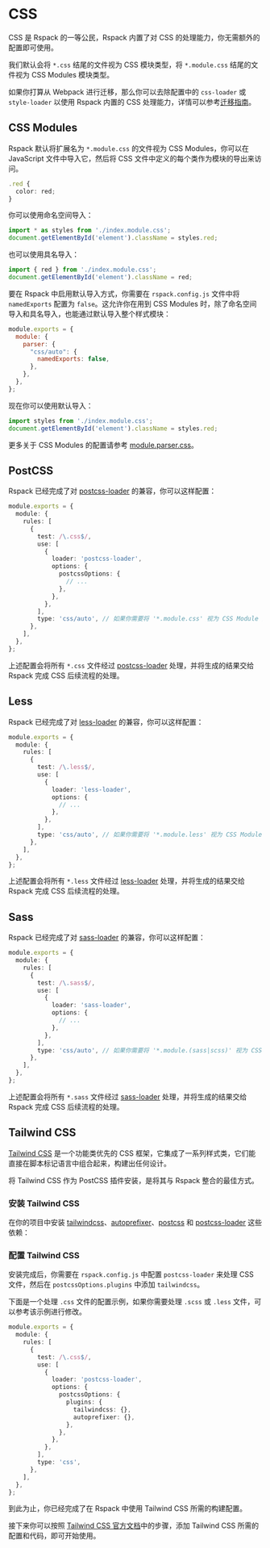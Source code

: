 
# CSS

CSS 是 Rspack 的一等公民，Rspack 内置了对 CSS 的处理能力，你无需额外的配置即可使用。

我们默认会将 `*.css` 结尾的文件视为 CSS 模块类型，将 `*.module.css` 结尾的文件视为 CSS Modules 模块类型。

如果你打算从 Webpack 进行迁移，那么你可以去除配置中的 `css-loader` 或 `style-loader` 以使用 Rspack 内置的 CSS 处理能力，详情可以参考[迁移指南](/guide/migration/webpack#去除-css-loader-和-style-loader-和-mini-css-extract-plugin)。

## CSS Modules

Rspack 默认将扩展名为 `*.module.css` 的文件视为 CSS Modules，你可以在 JavaScript 文件中导入它，然后将 CSS 文件中定义的每个类作为模块的导出来访问。

```ts title="index.module.css"
.red {
  color: red;
}
```

你可以使用命名空间导入：

```ts title="index.js"
import * as styles from './index.module.css';
document.getElementById('element').className = styles.red;
```

也可以使用具名导入：

```ts
import { red } from './index.module.css';
document.getElementById('element').className = red;
```

要在 Rspack 中启用默认导入方式，你需要在 `rspack.config.js` 文件中将 `namedExports` 配置为 `false`。这允许你在用到 CSS Modules 时，除了命名空间导入和具名导入，也能通过默认导入整个样式模块：

```js title=rspack.config.js
module.exports = {
  module: {
    parser: {
      "css/auto": {
        namedExports: false,
      },
    },
  },
};
```

现在你可以使用默认导入：

```js
import styles from './index.module.css';
document.getElementById('element').className = styles.red;
```

更多关于 CSS Modules 的配置请参考 [module.parser.css](/config/module#moduleparsercss)。

## PostCSS

Rspack 已经完成了对 [postcss-loader](https://github.com/webpack-contrib/postcss-loader) 的兼容，你可以这样配置：

```ts title="rspack.config.js"
module.exports = {
  module: {
    rules: [
      {
        test: /\.css$/,
        use: [
          {
            loader: 'postcss-loader',
            options: {
              postcssOptions: {
                // ...
              },
            },
          },
        ],
        type: 'css/auto', // 如果你需要将 '*.module.css' 视为 CSS Module 那么将 'type' 设置为 'css/auto' 否则设置为 'css'
      },
    ],
  },
};
```

上述配置会将所有 `*.css` 文件经过 [postcss-loader](https://github.com/webpack-contrib/postcss-loader) 处理，并将生成的结果交给 Rspack 完成 CSS 后续流程的处理。

## Less

Rspack 已经完成了对 [less-loader](https://github.com/webpack-contrib/less-loader) 的兼容，你可以这样配置：

```ts title="rspack.config.js"
module.exports = {
  module: {
    rules: [
      {
        test: /\.less$/,
        use: [
          {
            loader: 'less-loader',
            options: {
              // ...
            },
          },
        ],
        type: 'css/auto', // 如果你需要将 '*.module.less' 视为 CSS Module 那么将 'type' 设置为 'css/auto' 否则设置为 'css'
      },
    ],
  },
};
```

上述配置会将所有 `*.less` 文件经过 [less-loader](https://github.com/webpack-contrib/less-loader) 处理，并将生成的结果交给 Rspack 完成 CSS 后续流程的处理。

## Sass

Rspack 已经完成了对 [sass-loader](https://github.com/webpack-contrib/sass-loader) 的兼容，你可以这样配置：

```ts title="rspack.config.js"
module.exports = {
  module: {
    rules: [
      {
        test: /\.sass$/,
        use: [
          {
            loader: 'sass-loader',
            options: {
              // ...
            },
          },
        ],
        type: 'css/auto', // 如果你需要将 '*.module.(sass|scss)' 视为 CSS Module 那么将 'type' 设置为 'css/auto' 否则设置为 'css'
      },
    ],
  },
};
```

上述配置会将所有 `*.sass` 文件经过 [sass-loader](https://github.com/webpack-contrib/sass-loader) 处理，并将生成的结果交给 Rspack 完成 CSS 后续流程的处理。

## Tailwind CSS

[Tailwind CSS](https://tailwindcss.com/) 是一个功能类优先的 CSS 框架，它集成了一系列样式类，它们能直接在脚本标记语言中组合起来，构建出任何设计。

将 Tailwind CSS 作为 PostCSS 插件安装，是将其与 Rspack 整合的最佳方式。

### 安装 Tailwind CSS

在你的项目中安装 [tailwindcss](https://tailwindcss.com/)、[autoprefixer](https://github.com/postcss/autoprefixer)、[postcss](https://postcss.org/) 和 [postcss-loader](https://www.npmjs.com/package/postcss-loader) 这些依赖：

<PackageManagerTabs command="add tailwindcss autoprefixer postcss postcss-loader -D" />

### 配置 Tailwind CSS

安装完成后，你需要在 `rspack.config.js` 中配置 `postcss-loader` 来处理 CSS 文件，然后在 `postcssOptions.plugins` 中添加 `tailwindcss`。

下面是一个处理 `.css` 文件的配置示例，如果你需要处理 `.scss` 或 `.less` 文件，可以参考该示例进行修改。

```ts title="rspack.config.js"
module.exports = {
  module: {
    rules: [
      {
        test: /\.css$/,
        use: [
          {
            loader: 'postcss-loader',
            options: {
              postcssOptions: {
                plugins: {
                  tailwindcss: {},
                  autoprefixer: {},
                },
              },
            },
          },
        ],
        type: 'css',
      },
    ],
  },
};
```

到此为止，你已经完成了在 Rspack 中使用 Tailwind CSS 所需的构建配置。

接下来你可以按照 [Tailwind CSS 官方文档](https://tailwindcss.com/docs/installation/using-postcss)中的步骤，添加 Tailwind CSS 所需的配置和代码，即可开始使用。
